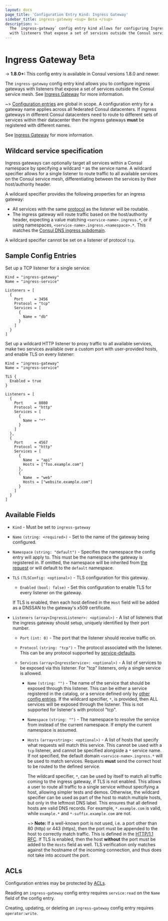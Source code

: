 ```yaml
---
layout: docs
page_title: 'Configuration Entry Kind: Ingress Gateway'
sidebar_title: ingress-gateway <sup> Beta </sup>
description: >-
  The `ingress-gateway` config entry kind allows for configuring Ingress gateways
  with listeners that expose a set of services outside the Consul service mesh.
---
```


# Ingress Gateway <sup> Beta </sup>

-> **1.8.0+:** This config entry is available in Consul versions 1.8.0 and newer.

  The `ingress-gateway` config entry kind allows you to configure ingress gateways
  with listeners that expose a set of services outside the Consul service mesh.
  See [Ingress Gateway](/docs/connect/ingress_gateway) for more information.

~> [Configuration entries](/docs/agent/config-entries) are global in scope. A configuration entry for a gateway name applies
 across all federated Consul datacenters. If ingress gateways in different Consul datacenters need to route to different
 sets of services within their datacenter then the ingress gateways **must** be registered with different names.

  See [Ingress Gateway](/docs/connect/ingress_gateway) for more information.

## Wildcard service specification

  Ingress gateways can optionally target all services within a Consul namespace by
  specifying a wildcard `*` as the service name. A wildcard specifier allows
  for a single listener to route traffic to all available services on the
  Consul service mesh, differentiating between the services by their host/authority
  header.

  A wildcard specifier provides the following properties for an ingress
  gateway:
  - All services with the same
    [protocol](/docs/agent/config-entries/ingress-gateway#protocol) as the
    listener will be routable.
  - The ingress gateway will route traffic based on the host/authority header,
    expecting a value matching `<service-name>.ingress.*`, or if using namespaces,
    `<service-name>.ingress.<namespace>.*`. This matches the [Consul DNS
    ingress subdomain](/docs/agent/dns#ingress-service-lookups).

  A wildcard specifier cannot be set on a listener of protocol `tcp`.

## Sample Config Entries

Set up a TCP listener for a single service:

```hcl
Kind = "ingress-gateway"
Name = "ingress-service"

Listeners = [
  {
    Port     = 3456
    Protocol = "tcp"
    Services = [
      {
        Name = "db"
      }
    ]
  }
]
```

Set up a wildcard HTTP listener to proxy traffic to all available services,
make two services available over a custom port with user-provided hosts, and
enable TLS on every listener:

```hcl
Kind = "ingress-gateway"
Name = "ingress-service"

TLS {
  Enabled = true
}

Listeners = [
  {
    Port     = 8080
    Protocol = "http"
    Services = [
      {
        Name = "*"
      }
    ]
  },
  {
    Port     = 4567
    Protocol = "http"
    Services = [
      {
        Name  = "api"
        Hosts = ["foo.example.com"]
      },
      {
        Name  = "web"
        Hosts = ["website.example.com"]
      }
    ]
  }
]
```

## Available Fields

- `Kind` - Must be set to `ingress-gateway`

- `Name` `(string: <required>)` - Set to the name of the gateway being configured.

- `Namespace` `(string: "default")` - <EnterpriseAlert inline /> Specifies
  the namespace the config entry will apply to. This must be the namespace
  the gateway is registered in. If omitted, the  namespace will be inherited
  from [the request](/api/config#ns) or will default to the `default` namespace.

- `TLS` `(TLSConfig: <optional>)` - TLS configuration for this gateway.

    - `Enabled` `(bool: false)` - Set this configuration to enable TLS for
  every listener on the gateway.

    If TLS is enabled, then each host defined in the `Host` field will be added
    as a DNSSAN to the gateway's x509 certificate.

- `Listeners` `(array<IngressListener>: <optional>)` - A list of listeners that
  the ingress gateway should setup, uniquely identified by their port number.

  - `Port` `(int: 0)` - The port that the listener should receive traffic on.

  - `Protocol` `(string: "tcp")` - The protocol associated with the listener.
    This can be any protocol supported by
    [service-defaults](/docs/agent/config-entries/service-defaults#protocol).

  - `Services` `(array<IngressService>: <optional>)` - A list of services to be
    exposed via this listener. For "tcp" listeners, only a single service is
    allowed.

    - `Name` `(string: "")` - The name of the service that should be exposed
      through this listener. This can be either a service registered in the
      catalog, or a service defined only by [other config
      entries](/docs/connect/l7-traffic-management). If the wildcard specifier,
      `*`, is provided, then ALL services will be exposed through the listener.
      This is not supported for listener's with protocol "tcp".

    - `Namespace` `(string: "")` - <EnterpriseAlert inline /> The namespace to resolve the service from
      instead of the current namespace. If empty the current namespace is
      assumed.

    - `Hosts` `(array<string>: <optional>)` - A list of hosts that specify what
      requests will match this service. This cannot be used with a `tcp`
      listener, and cannot be specified alongside a `*` service name. If not
      specified, the default domain `<service-name>.ingress.*` will be used to
      match services. Requests **must** send the correct host to be routed to
      the defined service.

      The wildcard specifier, `*`, can be used by itself to match all traffic
      coming to the ingress gateway, if TLS is not enabled. This allows a user
      to route all traffic to a single service without specifying a host,
      allowing simpler tests and demos. Otherwise, the wildcard specifier can
      be used as part of the host to match multiple hosts, but only in the
      leftmost DNS label. This ensures that all defined hosts are valid DNS
      records. For example, `*.example.com` is valid, while `example.*` and
      `*-suffix.example.com` are not.

      ~> **Note:** If a well-known port is not used, i.e. a port other than 80
      (http) or 443 (https), then the port must be appended to the host to
      correctly match traffic. This is defined in the [HTTP/1.1
      RFC](https://tools.ietf.org/html/rfc2616#section-14.23). If TLS is
      enabled, then the host **without** the port must be added to the `Hosts`
      field as well. TLS verification only matches against the hostname of the
      incoming connection, and thus does not take into account the port.

## ACLs

Configuration entries may be protected by
[ACLs](https://learn.hashicorp.com/consul/security-networking/production-acls).

Reading an `ingress-gateway` config entry requires `service:read` on the `Name`
field of the config entry.

Creating, updating, or deleting an `ingress-gateway` config entry requires
`operator:write`.
